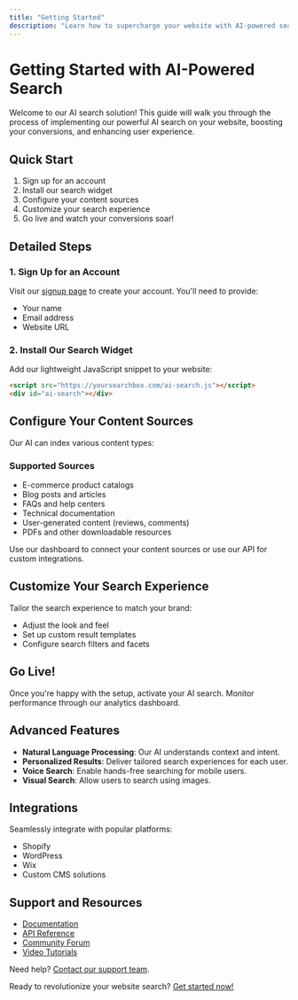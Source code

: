 ```yaml
---
title: "Getting Started"
description: "Learn how to supercharge your website with AI-powered search in minutes."
---
```


# Getting Started with AI-Powered Search

Welcome to our AI search solution! This guide will walk you through the process of implementing our powerful AI search on your website, boosting your conversions, and enhancing user experience.

## Quick Start

1. Sign up for an account
2. Install our search widget
3. Configure your content sources
4. Customize your search experience
5. Go live and watch your conversions soar!

## Detailed Steps

### 1. Sign Up for an Account

Visit our [signup page](https://yoursearchbox.com/signup) to create your account. You'll need to provide:

- Your name
- Email address
- Website URL

### 2. Install Our Search Widget

Add our lightweight JavaScript snippet to your website:

```html copy
<script src="https://yoursearchbox.com/ai-search.js"></script>
<div id="ai-search"></div>
```

## Configure Your Content Sources

Our AI can index various content types:

### Supported Sources

- E-commerce product catalogs
- Blog posts and articles
- FAQs and help centers
- Technical documentation
- User-generated content (reviews, comments)
- PDFs and other downloadable resources

Use our dashboard to connect your content sources or use our API for custom integrations.

## Customize Your Search Experience

Tailor the search experience to match your brand:

- Adjust the look and feel
- Set up custom result templates
- Configure search filters and facets

## Go Live!

Once you're happy with the setup, activate your AI search. Monitor performance through our analytics dashboard.

## Advanced Features

- **Natural Language Processing**: Our AI understands context and intent.
- **Personalized Results**: Deliver tailored search experiences for each user.
- **Voice Search**: Enable hands-free searching for mobile users.
- **Visual Search**: Allow users to search using images.

## Integrations

Seamlessly integrate with popular platforms:

- Shopify
- WordPress
- Wix
- Custom CMS solutions

## Support and Resources

- [Documentation](/docs)
- [API Reference](/api)
- [Community Forum](https://community.yourserachbox.com)
- [Video Tutorials](https://youtube.com/yoursearchbox)

Need help? [Contact our support team](mailto:support@yoursearchbox.com).

Ready to revolutionize your website search? [Get started now!](https://yoursearchbox.com/dashboard)
